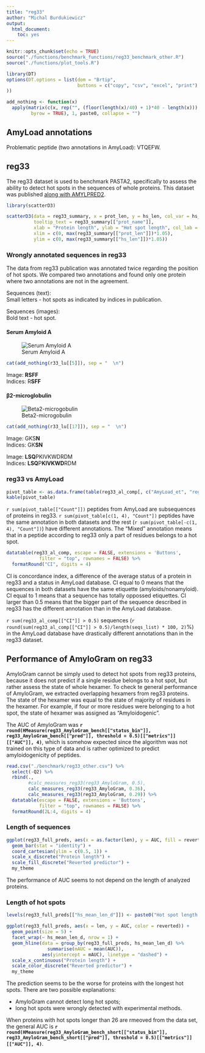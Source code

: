 ```yaml
---
title: "reg33"
author: "Michal Burdukiewicz"
output: 
  html_document: 
    toc: yes
---
```


```r
knitr::opts_chunk$set(echo = TRUE)
source("./functions/benchmark_functions/reg33_benchmark_other.R")
source("./functions/plot_tools.R")

library(DT)
options(DT.options = list(dom = "Brtip",
                          buttons = c("copy", "csv", "excel", "print")
))

add_nothing <- function(x)
  apply(matrix(c(x, rep("", (floor(length(x)/40) + 1)*40 - length(x))), ncol = 40,
         byrow = TRUE), 1, paste0, collapse = "")

```

## AmyLoad annotations

Problematic peptide (two annotations in AmyLoad): VTQEFW.

## reg33

The reg33 dataset is used to benchmark PASTA2, specifically to assess the ability to detect hot spots in the sequences of whole proteins. This dataset was published [along with AMYLPRED2](http://journals.plos.org/plosone/article?id=10.1371/journal.pone.0054175).  

```r
library(scatterD3)

scatterD3(data = reg33_summary, x = prot_len, y = hs_len, col_var = hs_n,
          tooltip_text = reg33_summary[["prot_name"]],
          xlab = "Protein length", ylab = "Hot spot length", col_lab = "Number of hot spots", 
          xlim = c(0, max(reg33_summary[["prot_len"]])*1.05),
          ylim = c(0, max(reg33_summary[["hs_len"]])*1.05))
```

### Wrongly annotated sequences in reg33

The data from reg33 publication was annotated twice regarding the position of hot spots. We compared two annotations and found only one protein where two annotations are not in the agreement.  

Sequences (text):  
Small letters - hot spots as indicated by indices in publication.  

Sequences (images):  
Bold text - hot spot.

#### Serum Amyloid A

![Serum Amyloid A](Serum_Amyloid_A.png)

```r
cat(add_nothing(r33_lu[[5]]), sep = "  \n")
```

Image: **RSFF**  
Indices: R**SFF**  

#### &beta;2-microglobulin

![Beta2-microgobulin](Beta2-microglobulin.png)

```r
cat(add_nothing(r33_lu[[17]]), sep = "  \n")
```

Image: GKS**N**  
Indices: GK**SN**  

Image: **LSQ**PKIVKWDRDM  
Indices: **LSQ**P**KIVKWD**RDM  
  
### reg33 vs AmyLoad  

```r
pivot_table <- as.data.frame(table(reg33_al_comp[, c("AmyLoad_et", "reg33_et")]), responseName = "Count")
kable(pivot_table)
```

`r sum(pivot_table[["Count"]])` peptides from AmyLoad are subsequences of proteins in reg33. `r sum(pivot_table[c(1, 4), "Count"])` peptides have the same annotation in both datasets and the rest (`r sum(pivot_table[-c(1, 4), "Count"])`) have different annotations. The "Mixed" annotation means that in a peptide according to reg33 only a part of residues belongs to a hot spot.

```r
datatable(reg33_al_comp, escape = FALSE, extensions = 'Buttons', 
            filter = "top", rownames = FALSE) %>% 
  formatRound("CI", digits = 4)
```

CI is concordance index, a difference of the average status of a protein in reg33 and a status in AmyLoad database. CI equal to 0 means that the sequences in both datasets have the same etiquette (amyloids/nonamyloid). CI equal to 1 means that a sequence has totally oppossed etiquettes. CI larger than 0.5 means that the bigger part of the sequence described in reg33 has the different annotation than in the AmyLoad database.

`r sum(reg33_al_comp[["CI"]] > 0.5)` sequences (`r round(sum(reg33_al_comp[["CI"]] > 0.5)/length(seqs_list) * 100, 2)`%) in the AmyLoad database have drastically different annotations than in the reg33 dataset.

## Performance of AmyloGram on reg33

AmyloGram cannot be simply used to detect hot spots from reg33 proteins, because it does not predict if a single residue belongs to a hot spot, but rather assess the state of whole hexamer. To check te general performance of AmyloGram, we extracted overlapping hexamers from reg33 proteins. The state of the hexamer was equal to the state of majority of residues in the hexamer. For example, if four or more residues were belonging to a hot spot, the state of hexamer was assigned as "Amyloidogenic". 

The AUC of AmyloGram was **`r round(HMeasure(reg33_AmyloGram_bench[["status_bin"]], reg33_AmyloGram_bench[["pred"]], threshold = 0.5)[["metrics"]][["AUC"]], 4)`**, which is somehow expected since the algorithm was not trained on this type of data and is rather optimized to predict amyloidogenicity of peptides.

```r
read.csv("./benchmark/reg33_other.csv") %>% 
  select(-Q2) %>% 
  rbind(., 
        #calc_measures_reg33(reg33_AmyloGram, 0.5),
        calc_measures_reg33(reg33_AmyloGram, 0.36),
        calc_measures_reg33(reg33_AmyloGram, 0.29)) %>% 
  datatable(escape = FALSE, extensions = 'Buttons', 
            filter = "top", rownames = FALSE) %>% 
  formatRound(2L:4, digits = 4)
```

### Length of sequences  

```r
ggplot(reg33_full_preds, aes(x = as.factor(len), y = AUC, fill = reverted)) +
  geom_bar(stat = "identity") +
  coord_cartesian(ylim = c(0.5, 1)) +
  scale_x_discrete("Protein length") +
  scale_fill_discrete("Reverted predictor") +
  my_theme
```

The performance of AUC seems to not depend on the length of analyzed proteins.  

### Length of hot spots  

```r
levels(reg33_full_preds[["hs_mean_len_d"]]) <- paste0("Hot spot length:\n", levels(reg33_full_preds[["hs_mean_len_d"]]))

ggplot(reg33_full_preds, aes(x = len, y = AUC, color = reverted)) +
  geom_point(size = 5) +
  facet_wrap(~ hs_mean_len_d, nrow = 1) +
  geom_hline(data = group_by(reg33_full_preds, hs_mean_len_d) %>% 
               summarise(mAUC = mean(AUC)),
             aes(yintercept = mAUC), linetype = "dashed") +
  scale_x_continuous("Protein length") +
  scale_color_discrete("Reverted predictor") +
  my_theme
```

The prediction seems to be the worse for proteins with the longest hot spots. There are two possible explanations:  

* AmyloGram cannot detect long hot spots;  
* long hot spots were wrongly detected with experimental methods.  

When proteins with hot spots longer than 26 are rmeoved from the data set, the general AUC is **`r round(HMeasure(reg33_AmyloGram_bench_short[["status_bin"]], reg33_AmyloGram_bench_short[["pred"]], threshold = 0.5)[["metrics"]][["AUC"]], 4)`**.
